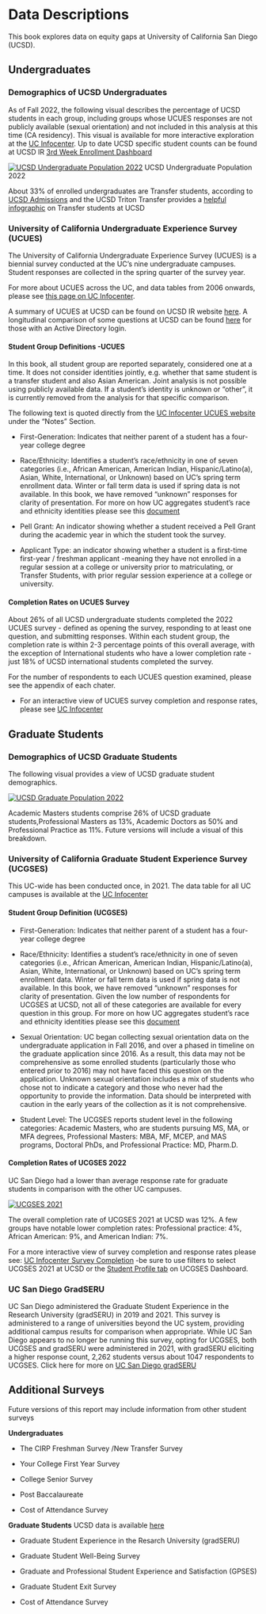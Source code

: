 # Data Descriptions

This book explores data on equity gaps at University of California San Diego (UCSD).

## Undergraduates

### Demographics of UCSD Undergraduates

As of Fall 2022, the following visual describes the percentage of UCSD students in each group, including groups whose UCUES responses are not publicly available (sexual orientation) and not included in this analysis at this time (CA residency). This visual is available for more interactive exploration at the [UC Infocenter](https://www.universityofcalifornia.edu/about-us/information-center/fall-enrollment-glance). Up to date UCSD specific student counts can be found at UCSD IR [3rd Week Enrollment Dashboard](https://ir.ucsd.edu/third-week/)

[![UCSD Undergraduate Population 2022](viz/intro/UCSD_UG_demo.png)](https://www.universityofcalifornia.edu/about-us/information-center/fall-enrollment-glance) UCSD Undergraduate Population 2022

About 33% of enrolled undergraduates are Transfer students, according to [UCSD Admissions](https://admissions.ucsd.edu/transfer/) and the UCSD Triton Transfer provides a [helpful infographic](https://transferstudents.ucsd.edu/for-faculty-staff/Transfer-Ally-One-Pager-1.pdf) on Transfer students at UCSD

### University of California Undergraduate Experience Survey (UCUES) {#sec-UCUES}

The University of California Undergraduate Experience Survey (UCUES) is a biennial survey conducted at the UC's nine undergraduate campuses. Student responses are collected in the spring quarter of the survey year.

For more about UCUES across the UC, and data tables from 2006 onwards, please see [this page on UC Infocenter](https://www.universityofcalifornia.edu/about-us/information-center/ucues-data-tables-main).

A summary of UCUES at UCSD can be found on UCSD IR website [here](https://ir.ucsd.edu/undergrad/surveys/index.html). A longitudinal comparison of some questions at UCSD can be found [here](https://tableau.ucsd.edu/#/views/UCUES_UC_SanDiego/Satisfaction?:iid=1) for those with an Active Directory login.

#### Student Group Definitions -UCUES

In this book, all student group are reported separately, considered one at a time. It does not consider identities jointly, e.g. whether that same student is a transfer student and also Asian American. Joint analysis is not possible using publicly available data. If a student's identity is unknown or "other", it is currently removed from the analysis for that specific comparison.

The following text is quoted directly from the [UC Infocenter UCUES website](https://www.universityofcalifornia.edu/about-us/information-center/ucues-data-tables-main) under the "Notes" Section.

-   First-Generation: Indicates that neither parent of a student has a four-year college degree

-   Race/Ethnicity: Identifies a student's race/ethnicity in one of seven categories (i.e., African American, American Indian, Hispanic/Latino(a), Asian, White, International, or Unknown) based on UC's spring term enrollment data. Winter or fall term data is used if spring data is not available. In this book, we have removed "unknown" responses for clarity of presentation. For more on how UC aggregates student's race and ethnicity identities please see this [document](https://www.universityofcalifornia.edu/sites/default/files/Race-Eth%20Data%20Collection.pdf)

-   Pell Grant: An indicator showing whether a student received a Pell Grant during the academic year in which the student took the survey.

-   Applicant Type: an indicator showing whether a student is a first-time first-year / freshman applicant -meaning they have not enrolled in a regular session at a college or university prior to matriculating, or Transfer Students, with prior regular session experience at a college or university.

#### Completion Rates on UCUES Survey

About 26% of all UCSD undergraduate students completed the 2022 UCUES survey - defined as opening the survey, responding to at least one question, and submitting responses. Within each student group, the completion rate is within 2-3 percentage points of this overall average, with the exception of International students who have a lower completion rate -just 18% of UCSD international students completed the survey.

For the number of respondents to each UCUES question examined, please see the appendix of each chater.

-   For an interactive view of UCUES survey completion and response rates, please see [UC Infocenter](https://www.universityofcalifornia.edu/about-us/information-center/student-survey-completion-and-response-rates)

## Graduate Students

### Demographics of UCSD Graduate Students

The following visual provides a view of UCSD graduate student demographics.

[![UCSD Graduate Population 2022](viz/intro/UCSD_grad_demo.png)](https://www.universityofcalifornia.edu/about-us/information-center/fall-enrollment-glance)

Academic Masters students comprise 26% of UCSD graduate students,Professional Masters as 13%, Academic Doctors as 50% and Professional Practice as 11%. Future versions will include a visual of this breakdown.

### University of California Graduate Student Experience Survey (UCGSES) {#sec-UCGSES}

This UC-wide has been conducted once, in 2021. The data table for all UC campuses is available at the [UC Infocenter](https://www.universityofcalifornia.edu/about-us/information-center/UCGSES-data-tables)

#### Student Group Definition (UCGSES)

-   First-Generation: Indicates that neither parent of a student has a four-year college degree

-   Race/Ethnicity: Identifies a student's race/ethnicity in one of seven categories (i.e., African American, American Indian, Hispanic/Latino(a), Asian, White, International, or Unknown) based on UC's spring term enrollment data. Winter or fall term data is used if spring data is not available. In this book, we have removed "unknown" responses for clarity of presentation. Given the low number of respondents for UCGSES at UCSD, not all of these categories are available for every question in this group. For more on how UC aggregates student's race and ethnicity identities please see this [document](https://www.universityofcalifornia.edu/sites/default/files/Race-Eth%20Data%20Collection.pdf)

-   Sexual Orientation: UC began collecting sexual orientation data on the undergraduate application in Fall 2016, and over a phased in timeline on the graduate application since 2016. As a result, this data may not be comprehensive as some enrolled students (particularly those who entered prior to 2016) may not have faced this question on the application. Unknown sexual orientation includes a mix of students who chose not to indicate a category and those who never had the opportunity to provide the information. Data should be interpreted with caution in the early years of the collection as it is not comprehensive.

-   Student Level: The UCGSES reports student level in the following categories: Academic Masters, who are students pursuing MS, MA, or MFA degrees, Professional Masters: MBA, MF, MCEP, and MAS programs, Doctoral PhDs, and Professional Practice: MD, Pharm.D.

#### Completion Rates of UCGSES 2022

UC San Diego had a lower than average response rate for graduate students in comparison with the other UC campuses.

[![UCGSES 2021](viz/intro/UCGSES_rr_table.png)](https://www.ucop.edu/institutional-research-academic-planning/_files/survey-documents-graduate/ucgses-2021-administration-report.pdf)

The overall completion rate of UCGSES 2021 at UCSD was 12%. A few groups have notable lower completion rates: Professional practice: 4%, African American: 9%, and American Indian: 7%.

For a more interactive view of survey completion and response rates please see: [UC Infocenter Survey Completion](https://www.universityofcalifornia.edu/about-us/information-center/student-survey-completion-and-response-rates) -be sure to use filters to select UCGSES 2021 at UCSD or the [Student Profile tab](https://www.universityofcalifornia.edu/about-us/information-center/UCGSES-survey) on UCGSES Dashboard.

### UC San Diego GradSERU {#sec-gradseru} 

UC San Diego administered the Graduate Student Experience in the Research University (gradSERU) in 2019 and 2021. This survey is administered to a range of universities beyond the UC system, providing additional campus results for comparison when appropriate. While UC San Diego appears to no longer be running this survey, opting for UCGSES, both UCGSES and gradSERU were administered in 2021, with gradSERU eliciting a higher response count, 2,262 students versus about 1047 respondents to UCGSES. Click here for more on [UC San Diego gradSERU](https://ir.ucsd.edu/grad/surveys/gradseru/gradseru-results2021.html)

## Additional Surveys

Future versions of this report may include information from other student surveys

**Undergraduates**

-   The CIRP Freshman Survey /New Transfer Survey

-   Your College First Year Survey

-   College Senior Survey

-   Post Baccalaureate

-   Cost of Attendance Survey

**Graduate Students** UCSD data is available [here](https://grad.ucsd.edu/about/grad-data/surveys/index.html)

-   Graduate Student Experience in the Resarch University (gradSERU)

-   Graduate Student Well-Being Survey

-   Graduate and Professional Student Experience and Satisfaction (GPSES)

-   Graduate Student Exit Survey

-   Cost of Attendance Survey
